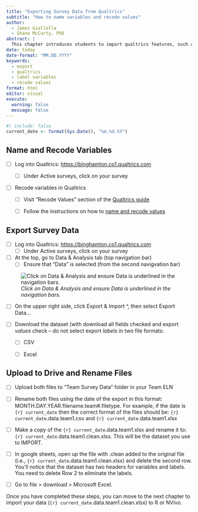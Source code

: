 ```yaml
---
title: "Exporting Survey Data from Qualtrics"
subtitle: "How to name variables and recode values"
author:
  - James Giallella
  - Shane McCarty, PhD
abstract: |
  This chapter introduces students to import qualtrics features, such as recoding values in qualtrics before exporting the dataset.
date: today
date-format: "MM.DD.YYYY"
keywords:
  - export
  - qualtrics
  - label variables
  - recode values
format: html
editor: visual
execute:
  warning: false
  message: false
---
```


```r
#| include: false
current_date <- format(Sys.Date(), "%m.%d.%Y")

```


## Name and Recode Variables

-   [ ] Log into Qualtrics: <https://binghamton.co1.qualtrics.com>

    -   [ ] Under Active surveys, click on your survey

-   [ ] Recode variables in Qualtrics

    -   [ ] Visit "Recode Values" section of the [Qualtrics guide](https://www.qualtrics.com/support/survey-platform/survey-module/question-options/recode-values/)

    -   [ ] Follow the instructions on how to [name and recode values](https://docs.google.com/document/d/15ynxeoIaLhABAAeDLJYV1MwQRwpI8LM24Zd3tOwxcFQ/edit?tab=t.0#heading=h.25d8wyh38wre)

## Export Survey Data

-   [ ] Log into Qualtrics: <https://binghamton.co1.qualtrics.com>
    -   [ ] Under Active surveys, click on your survey
-   [ ] At the top, go to Data & Analysis tab (top navigation bar)
    -   [ ] Ensure that "Data" is selected (from the second navigvation bar)

![*Click on Data & Analysis and ensure Data is underlined in the navigation bars.*](images/export-navbar.png)

-   [ ] On the upper right side, click Export & Import \^, then select Export Data...

-   [ ] Download the dataset (with download all fields checked and export *values* check – do not select export *labels* in two file formats:

    -   [ ] CSV

    -   [ ] Excel
    
    
## Upload to Drive and Rename Files

-   [ ] Upload both files to "Team Survey Data" folder in your Team ELN

-   [ ] Rename both files using the date of the export in this format:  MONTH.DAY.YEAR.filename.team#.filetype. For example, if the date is `{r} current_date` then the correct format of the files should be: `{r} current_date`.data.team1.csv and `{r} current_date`.data.team1.xlsx

- [ ] Make a copy of the `{r} current_date`.data.team1.xlsx and rename it to: `{r} current_date`.data.team1.clean.xlsx. This will be the dataset you use to IMPORT. 

- [ ] In google sheets, open up the file with .clean added to the original file (i.e., `{r} current_date`.data.team1.clean.xlsx) and delete the second row. You'll notice that the dataset has two headers for variables and labels. You need to delete Row 2 to eliminate the labels. 

- [ ] Go to file > download > Microsoft Excel.

Once you have completed these steps, you can move to the next chapter to import your data (`{r} current_date`.data.team1.clean.xlsx) to R or NVivo. 

